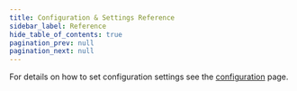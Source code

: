 ```yaml
---
title: Configuration & Settings Reference
sidebar_label: Reference
hide_table_of_contents: true
pagination_prev: null
pagination_next: null
---
```



For details on how to set configuration settings see the [configuration](/docs/core/configuration) page.

<ReferenceTable />
